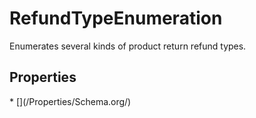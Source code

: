   
# RefundTypeEnumeration

Enumerates several kinds of product return refund types.

## Properties

<Grid>
* [](/Properties/Schema.org/)
</Grid>

